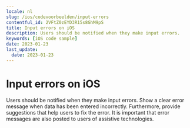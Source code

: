 ```yaml
---
locale: nl
slug: /ios/codevoorbeelden/input-errors
contentful_id: 2VFtZ0zEYD3R15s8GhM9pS
title: Input errors on iOS
description: Users should be notified when they make input errors.
keywords: [iOS code sample]
date: 2023-01-23
last_update:
  date: 2023-01-23
---
```


# Input errors on iOS

Users should be notified when they make input errors. Show a clear error message when data has been entered incorrectly. Furthermore, provide suggestions that help users to fix the error. It is important that error messages are also posted to users of assistive technologies.

<CodeSample id="input-errors" locale="nl" platform="ios"/>
